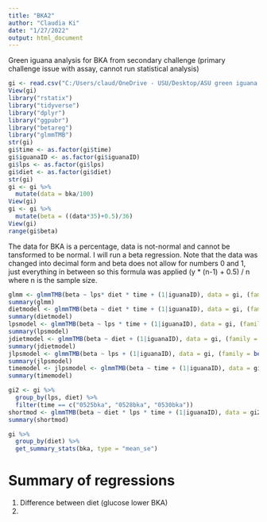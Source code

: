 ```yaml
---
title: "BKA2"
author: "Claudia Ki"
date: "1/27/2022"
output: html_document
---
```

Green iguana analysis for BKA from secondary challenge (primary challenge issue with assay, cannot run statistical analysis)

```r
gi <- read.csv("C:/Users/claud/OneDrive - USU/Desktop/ASU green iguana 2021/greeniguanaAnalysis/modData/BKA2LPSlong.csv")
View(gi)
library("rstatix")
library("tidyverse")
library("dplyr")
library("ggpubr")
library("betareg")
library("glmmTMB")
str(gi)
gi$time <- as.factor(gi$time)
gi$iguanaID <- as.factor(gi$iguanaID)
gi$lps <- as.factor(gi$lps)
gi$diet <- as.factor(gi$diet)
str(gi)
gi <- gi %>%
  mutate(data = bka/100) 
View(gi)
gi <- gi %>%
  mutate(beta = ((data*35)+0.5)/36)
View(gi)
range(gi$beta)
```
The data for BKA is a percentage, data is not-normal and cannot be tansformed to be normal. I will run a beta regression. Note that the data was changed into decimal form and beta does not allow for numbers 0 and 1, just everything in between so this formula was applied (y * (n-1) + 0.5) / n where n is the sample size.
```r
glmm <- glmmTMB(beta ~ lps* diet * time + (1|iguanaID), data = gi, (family = beta_family(link = "logit")))
summary(glmm)
dietmodel <- glmmTMB(beta ~ diet * time + (1|iguanaID), data = gi, (family = beta_family(link = "logit")))
summary(dietmodel)
lpsmodel <- glmmTMB(beta ~ lps * time + (1|iguanaID), data = gi, (family = beta_family(link = "logit")))
summary(lpsmodel)
jdietmodel <- glmmTMB(beta ~ diet + (1|iguanaID), data = gi, (family = beta_family(link = "logit")))
summary(jdietmodel)
jlpsmodel <- glmmTMB(beta ~ lps + (1|iguanaID), data = gi, (family = beta_family(link = "logit")))
summary(jlpsmodel)
timemodel <- jlpsmodel <- glmmTMB(beta ~ time + (1|iguanaID), data = gi, (family = beta_family(link = "logit")))
summary(timemodel)

gi2 <- gi %>%
  group_by(lps, diet) %>%
  filter(time == c("0525bka", "0528bka", "0530bka")) 
shortmod <- glmmTMB(beta ~ diet * lps * time + (1|iguanaID), data = gi2, (family = beta_family(link = "logit")))
summary(shortmod) 

gi %>%
  group_by(diet) %>%
  get_summary_stats(bka, type = "mean_se")
```
# Summary of regressions
1) Difference between diet (glucose lower BKA)
2) 

